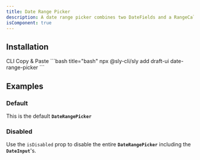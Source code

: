```yaml
---
title: Date Range Picker
description: A date range picker combines two DateFields and a RangeCalendar popover to allow users to enter or select a date and time range.
isComponent: true
---
```


## Installation

<Tabs>
  <TabList aria-label="Preview and Code Tabs">
      <Tab id="cli-install">CLI</Tab>
      <Tab id="manual-install">Copy & Paste</Tab>
  </TabList>
  <TabPanel id="cli-install" className="px-0 [&_pre]:my-0 [&_figure]:my-0">
    ```bash title="bash"
    npx @sly-cli/sly add draft-ui date-range-picker
    ```
  </TabPanel>
  <TabPanel id="manual-install" className="px-0">
    <ComponentSource src="../../packages/ui/src/date-range-picker.tsx" />
  </TabPanel>
</Tabs>

## Examples

### Default

This is the default **`DateRangePicker`**

<ComponentExample name="date-range-picker" story="default" />

### Disabled

Use the `isDisabled` prop to disable the entire **`DateRangePicker`** including the **`DateInput`**'s.

<ComponentExample name="date-range-picker" story="disabled" />
